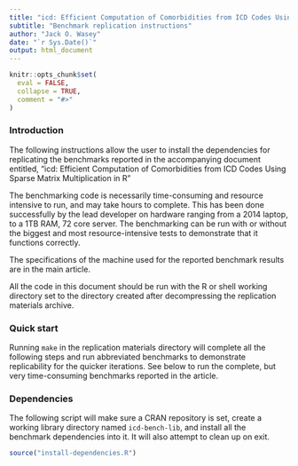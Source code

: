 ```yaml
---
title: "icd: Efficient Computation of Comorbidities from ICD Codes Using Sparse Matrix Multiplication in R"
subtitle: "Benchmark replication instructions"
author: "Jack O. Wasey"
date: "`r Sys.Date()`"
output: html_document
---
```

```r
knitr::opts_chunk$set(
  eval = FALSE,
  collapse = TRUE,
  comment = "#>"
)
```
### Introduction

The following instructions allow the user to install the dependencies for replicating the benchmarks reported in the accompanying document entitled, "icd: Efficient Computation of Comorbidities from ICD Codes Using Sparse Matrix Multiplication in R"

The benchmarking code is necessarily time-consuming and resource intensive to run, and may take hours to complete. This has been done successfully by the lead developer on hardware ranging from a 2014 laptop, to a 1TB RAM, 72 core server. The benchmarking can be run with or without the biggest and most resource-intensive tests to demonstrate that it functions correctly.

The specifications of the machine used for the reported benchmark results are in the main article.

All the code in this document should be run with the R or shell working directory set to the directory created after decompressing the replication materials archive.

### Quick start

Running `make` in the replication materials directory will complete all the following steps and run abbreviated benchmarks to demonstrate replicability for the quicker iterations. See below to run the complete, but very time-consuming benchmarks reported in the article.

### Dependencies

The following script will make sure a CRAN repository is set, create a working library directory named `icd-bench-lib`, and install all the benchmark dependencies into it. It will also attempt to clean up on exit.

```r
source("install-dependencies.R")
```

```r
```
